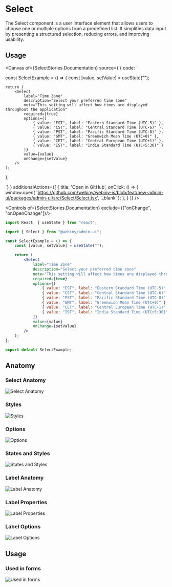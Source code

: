 

<Meta of={SelectStories} />

# Select

The Select component is a user interface element that allows users to choose one or multiple options from a predefined list. It simplifies data input by presenting a structured selection, reducing errors, and improving usability.

## Usage

<Canvas of={SelectStories.Documentation} source={ { code: `


const SelectExample = () => {
    const [value, setValue] = useState("");

    return (
        <Select
            label="Time Zone"
            description="Select your preferred time zone"
            note="This setting will affect how times are displayed throughout the application"
            required={true}
            options={[
                { value: "EST", label: "Eastern Standard Time (UTC-5)" },
                { value: "CST", label: "Central Standard Time (UTC-6)" },
                { value: "PST", label: "Pacific Standard Time (UTC-8)" },
                { value: "GMT", label: "Greenwich Mean Time (UTC+0)" },
                { value: "CET", label: "Central European Time (UTC+1)" },
                { value: "IST", label: "India Standard Time (UTC+5:30)" }
            ]}
            value={value}
            onChange={setValue}
        />
    );
};


`} }
    additionalActions={[
        {
            title: 'Open in GitHub',
            onClick: () => {
                window.open(
                    'https://github.com/webiny/webiny-js/blob/feat/new-admin-ui/packages/admin-ui/src/Select/Select.tsx',
                    '_blank'
                );
            },
        }
    ]}
/>

<Controls of={SelectStories.Documentation} exclude={["onChange", "onOpenChange"]}/>

```jsx
import React, { useState } from "react";

import { Select } from "@webiny/admin-ui";

const SelectExample = () => {
    const [value, setValue] = useState("");

    return (
        <Select
            label="Time Zone"
            description="Select your preferred time zone"
            note="This setting will affect how times are displayed throughout the application"
            required={true}
            options={[
                { value: "EST", label: "Eastern Standard Time (UTC-5)" },
                { value: "CST", label: "Central Standard Time (UTC-6)" },
                { value: "PST", label: "Pacific Standard Time (UTC-8)" },
                { value: "GMT", label: "Greenwich Mean Time (UTC+0)" },
                { value: "CET", label: "Central European Time (UTC+1)" },
                { value: "IST", label: "India Standard Time (UTC+5:30)" }
            ]}
            value={value}
            onChange={setValue}
        />
    );
};

export default SelectExample;
```

## Anatomy

### Select Anatomy
<img src="/images/storybook/select/anatomy.png" alt="Select Anatomy"/>

### Styles
<img src="/images/storybook/select/styles.png" alt="Styles"/>

### Options
<img src="/images/storybook/select/options.png" alt="Options"/>

### States and Styles
<img src="/images/storybook/select/states-and-styles.png" alt="States and Styles"/>

### Label Anatomy
<img src="/images/storybook/select/label-anatomy.png" alt="Label Anatomy"/>

### Label Properties
<img src="/images/storybook/select/label-properties.png" alt="Label Properties"/>

### Label Options
<img src="/images/storybook/select/label-options.png" alt="Label Options"/>

## Usage

### Used in forms
<img src="/images/storybook/select/used-in-forms.png" alt="Used in forms"/>
